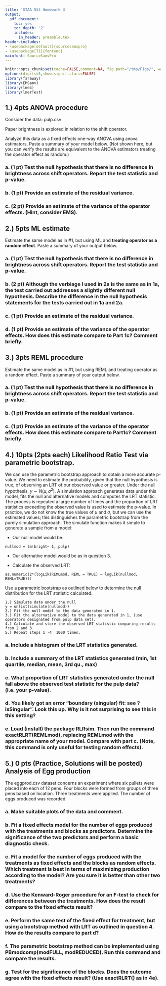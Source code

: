 ```yaml
---
title: 'STAA 554 Homework 3'
output:
  pdf_document:
    toc: yes
    toc_depth: '2'
    includes:
      in_header: preamble.tex
header-includes:
- \usepackage[default]{sourcesanspro}
- \usepackage[T1]{fontenc}
mainfont: SourceSansPro
---
```



```r
knitr::opts_chunk$set(cache=FALSE,comment=NA, fig.path="/tmp/Figs/", warning=FALSE, message=FALSE)
options(digits=5,show.signif.stars=FALSE)
library(faraway)
library(EMSaov)
library(lme4)
library(lmerTest)
```


## 1.)	4pts ANOVA procedure

Consider the data: pulp.csv

Paper brightness is explored in relation to the shift operator.  

Analyze this data as a fixed effects one-way ANOVA using anova estimators. Paste a summary of your model below.  (Not shown here, but you can verify the results are equivalent to the ANOVA estimators treating the operator effect as random.)

:::: {.taskbox data-latex=""}
### a.	(1 pt) Test the null hypothesis that there is no difference in brightness across shift operators.   Report the test statistic and p-value. 
::::



:::: {.taskbox data-latex=""}
### b.	(1 pt) Provide an estimate of the residual variance.
::::


:::: {.taskbox data-latex=""}
### c.	(2 pt) Provide an estimate of the variance of the operator effects.  (Hint, consider EMS). 
::::



## 2.)	5pts ML estimate

Estimate the same model as in #1, but using ML and **treating operator as a random effect**.  Paste a summary of your output below.


:::: {.taskbox data-latex=""}
### a.	(1 pt) Test the null hypothesis that there is no difference in brightness across shift operators.   Report the test statistic and p-value. 
::::


:::: {.taskbox data-latex=""}
### b.	(2 pt) Although the verbiage I used in 2a is the same as in 1a, the test carried out addresses a slightly different null hypothesis.  Describe the difference in the null hypothesis statements for the tests carried out in 1a and 2a. 
::::

:::: {.taskbox data-latex=""}
### c.	(1 pt) Provide an estimate of the residual variance.
::::


:::: {.taskbox data-latex=""}
### d.	(1 pt) Provide an estimate of the variance of the operator effects.   How does this estimate compare to Part 1c?  Comment briefly.
::::


## 3.)	3pts REML procedure

Estimate the same model as in #1, but using REML and treating operator as a random effect.  Paste a summary of your output below. 


:::: {.taskbox data-latex=""}
### a.	(1 pt) Test the null hypothesis that there is no difference in brightness across shift operators.   Report the test statistic and p-value. 
::::


:::: {.taskbox data-latex=""}
### b.	(1 pt) Provide an estimate of the residual variance.
::::


:::: {.taskbox data-latex=""}
### c.	(1 pt) Provide an estimate of the variance of the operator effects.  How does this estimate compare to Part1c?  Comment briefly.
::::


## 4.)  10pts (2pts each) Likelihood Ratio Test via parametric bootstrap. 

We can use the parametric bootstrap approach to obtain a more accurate p-value. We need to estimate the probability, given that the null hypothesis is true, of observing an LRT of our observed value or greater. Under the null hypothesis, $y \sim N(\mu, \sigma^2)$. A simulation approach generates data under this model, fits the null and alternative models and computes the LRT statistic. The process is repeated a large number of times and the proportion of LRT statistics exceeding the observed value is used to estimate the p-value. In practice, we do not know the true values of $\mu$ and $\sigma$, but we can use the estimated values; this distinguishes the parametric bootstrap from the purely simulation approach. The simulate function makes it simple to generate a sample from a model:

* Our null model would be:

`nullmod = lm(bright~ 1, pulp)`

* Our alternative model would be as in question 3. 

* Calculate the observed LRT:  

`as.numeric(2*(logLik(REMLmod, REML = TRUE) – logLik(nullmod, REML=TRUE)))`

Use a parametric bootstrap as outlined below to determine the null distribution for the LRT statistic calculated.  

```
1.) Simulate data under the null
y = unlist(simulate(nullmod))
2.) Fit the null model to the data generated in 1.
3.) Fit the alternative model to the data generated in 1, (use operators designated from pulp data set).
4.) Calculate and store the observed LRT statistic comparing results from 2 and 3. 
5.) Repeat steps 1 -4  1000 times.  
```


:::: {.taskbox data-latex=""}
### a.	 Include a histogram of the LRT statistics generated.  
::::


:::: {.taskbox data-latex=""}
### b.	 Include a summary of the LRT statistics generated (min, 1st quartile, median, mean, 3rd qu., max)
::::



:::: {.taskbox data-latex=""}
### c.	 What proportion of LRT statistics generated under the null fall above the observed test statistic for the pulp data? (i.e. your p-value). 
::::


:::: {.taskbox data-latex=""}
### d.	 You likely got an error “boundary (singular) fit: see ?isSingular”.  Look this up.  Why is it not surprising to see this in this setting?
::::


:::: {.taskbox data-latex=""}
### e.	 Load (install) the package RLRsim.  Then run the command exactRLRT(REMLmod), replacing REMLmod with the appropriate name of your model.  Compare with part c.  (Note, this command is only useful for testing random effects). 
::::


## 5.)   0 pts (Practice, Solutions will be posted) Analysis of Egg production

The eggprod.csv dataset concerns an experiment where six pullets were placed into each of 12 pens. Four blocks were formed from groups of three pens based on location. Three treatments were applied. The number of eggs produced was recorded.

:::: {.taskbox data-latex=""}
### a.	Make suitable plots of the data and comment. 
::::


:::: {.taskbox data-latex=""}
### b.	 Fit a fixed effects model for the number of eggs produced with the treatments and blocks as predictors. Determine the significance of the two predictors and perform a basic diagnostic check.
::::


:::: {.taskbox data-latex=""}
### c.	Fit a model for the number of eggs produced with the treatments as fixed effects and the blocks as random effects. Which treatment is best in terms of maximizing production according to the model? Are you sure it is better than other two treatments?
::::


:::: {.taskbox data-latex=""}
### d.	Use the Kenward-Roger procedure for an F-test to check for differences between the treatments. How does the result compare to the fixed effects result?
::::


:::: {.taskbox data-latex=""}
### e.	Perform the same test of the fixed effect for treatment, but using a bootstrap method with LRT as outlined in question 4. How do the results compare to part d?
::::


:::: {.taskbox data-latex=""}
### f.	The parametric bootstrap method can be implemented using PBmodcomp(modFULL, modREDUCED).  Run this command and compare the results.  
::::


:::: {.taskbox data-latex=""}
### g.	Test for the significance of the blocks. Does the outcome agree with the fixed effects result?    (Use exactRLRT() as in 4e).
::::

